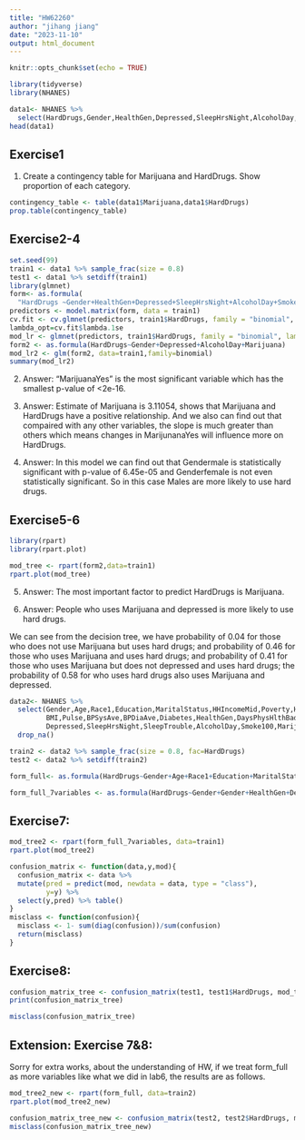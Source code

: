 ```yaml
---
title: "HW62260"
author: "jihang jiang"
date: "2023-11-10"
output: html_document
---
```


```r
knitr::opts_chunk$set(echo = TRUE)
```
```r
library(tidyverse)
library(NHANES)
```

```r
data1<- NHANES %>%
  select(HardDrugs,Gender,HealthGen,Depressed,SleepHrsNight,AlcoholDay,SmokeNow,Marijuana) %>% na.omit()
head(data1)
```
## Exercise1

1. Create a contingency table for Marijuana and HardDrugs. Show proportion of each category.

```r
contingency_table <- table(data1$Marijuana,data1$HardDrugs)
prop.table(contingency_table)
```
## Exercise2-4
```r
set.seed(99)
train1 <- data1 %>% sample_frac(size = 0.8)
test1 <- data1 %>% setdiff(train1)
library(glmnet)
form<- as.formula(
  "HardDrugs ~Gender+HealthGen+Depressed+SleepHrsNight+AlcoholDay+SmokeNow+Marijuana")
predictors <- model.matrix(form, data = train1) 
cv.fit <- cv.glmnet(predictors, train1$HardDrugs, family = "binomial", type = "class")
lambda_opt=cv.fit$lambda.1se
mod_lr <- glmnet(predictors, train1$HardDrugs, family = "binomial", lambda = lambda_opt)
form2 <- as.formula(HardDrugs~Gender+Depressed+AlcoholDay+Marijuana)
mod_lr2 <- glm(form2, data=train1,family=binomial)
summary(mod_lr2)
```

2. Answer: "MarijuanaYes" is the most significant variable which has the smallest p-value of <2e-16.

3. Answer: Estimate of Marijuana is 3.11054, shows that Marijuana and HardDrugs have a positive relationship. And we also can find out that compaired with any other variables, the slope is much greater than others which means changes in MarijunanaYes will influence more on HardDrugs.  

4. Answer: In this model we can find out that Gendermale is statistically significant with p-value of 6.45e-05 and Genderfemale is not even statistically significant. So in this case Males are more likely to use hard drugs.

## Exercise5-6

```r
library(rpart)
library(rpart.plot)

mod_tree <- rpart(form2,data=train1)
rpart.plot(mod_tree)
```

5. Answer: The most important factor to predict HardDrugs is Marijuana.

6. Answer: People who uses Marijuana and depressed is more likely to use hard drugs. 

We can see from the decision tree, we have probability of 0.04 for those who does not use Marijuana but uses hard drugs; and probability of 0.46 for those who uses Marijuana and uses hard drugs; and probability of 0.41 for those who uses Marijuana but does not depressed and uses hard drugs; the probability of 0.58 for who uses hard drugs also uses Marijuana and depressed.


```r
data2<- NHANES %>%
  select(Gender,Age,Race1,Education,MaritalStatus,HHIncomeMid,Poverty,HomeOwn,Weight,Height,
         BMI,Pulse,BPSysAve,BPDiaAve,Diabetes,HealthGen,DaysPhysHlthBad,DaysMentHlthBad,
         Depressed,SleepHrsNight,SleepTrouble,AlcoholDay,Smoke100,Marijuana,HardDrugs) %>% 
  drop_na()
```
```r
train2 <- data2 %>% sample_frac(size = 0.8, fac=HardDrugs)
test2 <- data2 %>% setdiff(train2)
```

```r
form_full<- as.formula(HardDrugs~Gender+Age+Race1+Education+MaritalStatus+HHIncomeMid+Poverty+HomeOwn+Weight+Height+BMI+Pulse+BPSysAve+BPDiaAve+Diabetes+HealthGen+DaysPhysHlthBad+DaysMentHlthBad+Depressed+SleepHrsNight+SleepTrouble+AlcoholDay+Smoke100+Marijuana)
```

```r
form_full_7variables <- as.formula(HardDrugs~Gender+Gender+HealthGen+Depressed+SleepHrsNight+AlcoholDay+SmokeNow+Marijuana)
```


## Exercise7:

```r
mod_tree2 <- rpart(form_full_7variables, data=train1)
rpart.plot(mod_tree2)
```
```r
confusion_matrix <- function(data,y,mod){
  confusion_matrix <- data %>% 
  mutate(pred = predict(mod, newdata = data, type = "class"),
         y=y) %>%
  select(y,pred) %>% table()
}
misclass <- function(confusion){
  misclass <- 1- sum(diag(confusion))/sum(confusion)
  return(misclass)
}
```

## Exercise8:

```r
confusion_matrix_tree <- confusion_matrix(test1, test1$HardDrugs, mod_tree2)
print(confusion_matrix_tree)
```


```r
misclass(confusion_matrix_tree)
```

## Extension: Exercise 7&8: 

Sorry for extra works, about the understanding of HW, if we treat form_full as more variables like what we did in lab6, the results are as follows.

```r
mod_tree2_new <- rpart(form_full, data=train2)
rpart.plot(mod_tree2_new)
```

```r
confusion_matrix_tree_new <- confusion_matrix(test2, test2$HardDrugs, mod_tree2_new)
misclass(confusion_matrix_tree_new)
```










